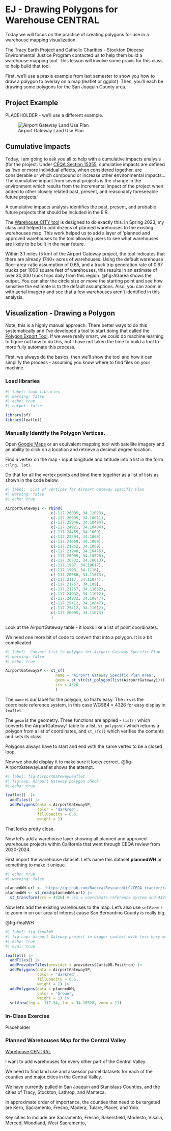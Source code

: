 # EJ - Drawing Polygons for Warehouse CENTRAL {#sec-EJPolygons}

::: {.callout-note appearance="simple"}
Today we will focus on the practice of creating polygons for use in a warehouse mapping visualization.
:::

The Tracy Earth Project and Catholic Charities - Stockton Diocese Environmental Justice Program contacted us to help them build a warehouse mapping tool. This lesson will involve some praxis for this class to help build that tool.

First, we'll use a praxis example from last semester to show you how to draw a polygon to overlay on a map (leaflet or ggplot). Then, you'll each be drawing some polygons for the San Joaquin County area.

## Project Example

PLACEHOLDER - we'll use a different example.

![Airport Gateway Land Use Plan](images/siteMap.png){#fig-siteMap}

## Cumulative Impacts

Today, I am going to ask you all to help with a cumulative impacts analysis (for the project. Under [CEQA Section 15355](https://ceqaportal.org/tp/AEP%20CEQA%20Portal_Cumulative%20Impacts.pdf), cumulative impacts are defined as 'two or more individual effects, when considered together, are considerable or which compound or increase other environmental impacts...The cumulative impact from several projects is the change in the environment which results from the incremental impact of the project when added to other closely related past, present, and reasonably foreseeable future projects.'

A cumulative impacts analysis identifies the past, present, and probable future projects that should be included in the EIR.

The [Warehouse CITY tool](https://radicalresearch.shinyapps.io/WarehouseCITY/) is designed to do exactly this. In Spring 2023, my class and helped to add dozens of planned warehouses to the existing warehouses map. This work helped us to add a layer of 'planned and approved warehouses to the tool allowing users to see what warehouses are likely to be built in the near future.

Within 3.1 miles (5 km) of the Airport Gateway project, the tool indicates that there are already 1740+ acres of warehouses. Using the default warehouse floor-area-ratio assumption of 0.65, and a truck trip generation rate of 0.67 trucks per 1000 square feet of warehouses, this results in an estimate of over 30,000 truck trips daily from this region. @fig-AGarea shows the output. You can alter the circle size or move the starting point and see how sensitive the estimate is to the default assumptions. Also, you can zoom in with aerial imagery and see that a few warehouses aren't identified in this analysis.

## Visualization - Drawing a Polygon

Note, this is a highly manual approach. There better ways to do this systematically and I've developed a tool to start doing that called  the [Polygon Export Tool](https://radicalresearch.shinyapps.io/PolygonExportTool/).  If we were really smart, we could do machine learning to figure out how to do this, but I have not taken the time to build a tool to more fully automate this process.

First, we always do the basics, then we'll show the tool and how it can simplify the process - assuming you know where to find files on your machine.

### Load libraries

```r
#| label: load libraries
#| warning: false
#| echo: true
#| output: false

library(sf)
library(leaflet)
```

### Manually Identify the Polygon Vertices.

Open [Google Maps](https://www.google.com/maps) or an equivalent mapping tool with satellite imagery and an ability to click on a location and retrieve a decimal degree location.

Find a vertex on the map - input longitude and latitude into a list in the form `c(lng, lat)`.

Do that for all the vertex points and bind them together as a list of lists as shown in the code below.

```r
#| label:  List of vertices for Airport Gateway Specific Plan
#| warning: false
#| echo: true

AirportGateway1 <- rbind(
                    c(-117.26095, 34.11023),
                    c(-117.26095, 34.10611),
                    c(-117.25946, 34.10484),
                    c(-117.24921, 34.10484),
                    c(-117.24455, 34.1069),
                    c(-117.22594, 34.1069),
                    c(-117.21669, 34.1069),
                    c(-117.21262, 34.1069),
                    c(-117.21248, 34.10476),
                    c(-117.20905, 34.10528),
                    c(-117.20532, 34.10613),
                    c(-117.1997, 34.10617),
                    c(-117.1998, 34.1116),
                    c(-117.20086, 34.11073),
                    c(-117.2117, 34.11074),
                    c(-117.21757, 34.109),
                    c(-117.21757, 34.11032),
                    c(-117.24932, 34.11012),
                    c(-117.24932, 34.10847),
                    c(-117.25412, 34.10847),
                    c(-117.25412, 34.11012),
                    c(-117.26095, 34.11023)
                    )
```

Look at the AirportGateway table - it looks like a list of point coordinates.

We need one more bit of code to convert that into a polygon. It is a bit complicated.

```r
#| label:  Convert list to polygon for Airport Gateway Specific Plan
#| warning: false
#| echo: true

AirportGatewaySP <- st_sf(
                      name = 'Airport Gateway Specific Plan Area', 
                      geom = st_sfc(st_polygon(list(AirportGateway1))), 
                      crs = 4326
                      )
```

The `name` is our label for the polygon, so that's easy. The `crs` is the coordinate reference system, in this case WGS84 = 4326 for easy display in `leaflet`.

The `geom` is the geometry. Three functions are applied - `list()` which converts the AirportGateway1 table to a list, `st_polygon()` which returns a polygon from a list of coordinates, and `st_sfc()` which verifies the contents and sets its class.

::: {.callout-note appearance="simple"}
Polygons always have to start and end with the same vertex to be a closed loop.
:::

Now we should display it to make sure it looks correct. @fig-AirportGatewayLeaflet shows the attempt.

```r
#| label: fig-AirportGatewayLeaflet 
#| fig-cap: Airport Gateway polygon check
#| echo: true

leaflet()  |>  
  addTiles() |> 
  addPolygons(data = AirportGatewaySP,
              color = 'darkred',
              fillOpacity = 0.6,
              weight = 1)
```

That looks pretty close.

Now let's add a warehouse layer showing all planned and approved warehouse projects within California that went through CEQA review from 2020-2024.

First import the warehouse dataset.  Let's name this dataset **plannedWH** or something to make it unique.

```r
#| echo: true
#| warning: false

plannedWH.url <- 'https://github.com/RadicalResearchLLC/CEQA_tracker/raw/main/CEQA_WH.geojson'
plannedWH <- st_read(plannedWH.url) |> 
  st_transform(crs = 4326) # crs = coordinate reference system and 4326 is WGS84

```

Now let's add the existing warehouses to the map. Let's also use `setView()` to zoom in on our area of interest cause San Bernardino County is really big.

@fig-finalWH

```r
#| label: fig-finalWH 
#| fig-cap: Airport Gateway project in bigger context with less busy map.
#| echo: true
#| eval: true

leaflet() |> 
  addTiles() |> 
  addProviderTiles(provider = providers$CartoDB.Positron) |> 
  addPolygons(data = AirportGatewaySP,
              color = 'darkred',
              fillOpacity = 0.6,
              weight = 1) |> 
  addPolygons(data = plannedWH,
              color = 'brown',
              weight = 1) |> 
  setView(lng = -117.34, lat = 34.10528, zoom = 11)
```

### In-Class Exercise

Placeholder

### Planned Warehouses Map for the Central Valley

[Warehouse CENTRAL](https://radicalresearch.shinyapps.io/WarehouseCENTRAL/)

I want to add warehouses for every other part of the Central Valley.  

We need to find land use and assessor parcel datasets for each of the counties and major cities in the Central Valley.

We have currently pulled in San Joaquin and Stanislaus Counties, and the cities of Tracy, Stockton, Lathrop, and Manteca.

In approximate order of importance, the counties that need to be targeted are Kern, Sacramento, Fresno, Madera, Tulare, Placer, and Yolo.  

Key cities to include are Sacramento, Fresno, Bakersfield, Modesto, Visalia, Merced, Woodland, West Sacramento,
